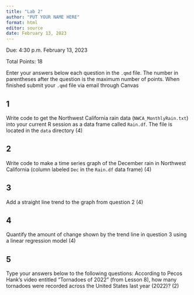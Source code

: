 ```yaml
---
title: "Lab 2"
author: "PUT YOUR NAME HERE"
format: html
editor: source
date: February 13, 2023
---
```


Due: 4:30 p.m. February 13, 2023

Total Points: 18

Enter your answers below each question in the `.qmd` file. The number in parentheses after the question is the maximum number of points. When finished submit your `.qmd` file via email through Canvas

## 1 
Write code to get the Northwest California rain data (`NWCA_MonthlyRain.txt`) into your current R session as a data frame called `Rain.df`. The file is located in the `data` directory (4)

## 2 
Write code to make a time series graph of the December rain in Northwest California (column labeled `Dec` in the `Rain.df` data frame) (4)

## 3 
Add a straight line trend to the graph from question 2 (4)

## 4
Quantify the amount of change shown by the trend line in question 3 using a linear regression model (4)

## 5
Type your answers below to the following questions: According to Pecos Hank's video entitled "Tornadoes of 2022" (from Lesson 8), how many tornadoes were recorded across the United States last year (2022)? (2)
